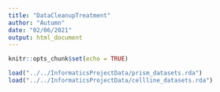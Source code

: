 ```yaml
---
title: "DataCleanupTreatment"
author: "Autumn"
date: "02/06/2021"
output: html_document
---
```


```r
knitr::opts_chunk$set(echo = TRUE)
```

```r
load("../../InformaticsProjectData/prism_datasets.rda")
load("../../InformaticsProjectData/cellline_datasets.rda")
```